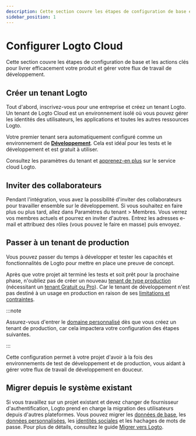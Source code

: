 ```yaml
---
description: Cette section couvre les étapes de configuration de base et les actions clés pour livrer efficacement votre produit et gérer votre flux de travail de développement.
sidebar_position: 1
---
```


# Configurer Logto Cloud

Cette section couvre les étapes de configuration de base et les actions clés pour livrer efficacement votre produit et gérer votre flux de travail de développement.

## Créer un tenant Logto

Tout d'abord, inscrivez-vous pour une entreprise et créez un tenant Logto. Un tenant de Logto Cloud est un environnement isolé où vous pouvez gérer les identités des utilisateurs, les applications et toutes les autres ressources Logto.

Votre premier tenant sera automatiquement configuré comme un environnement de [**Développement**](/logto-cloud/tenant-settings#development). Cela est idéal pour les tests et le développement et est gratuit à utiliser.

Consultez les paramètres du tenant et [apprenez-en plus](/logto-cloud) sur le service cloud Logto.

## Inviter des collaborateurs

Pendant l'intégration, vous avez la possibilité d'inviter des collaborateurs pour travailler ensemble sur le développement. Si vous souhaitez en faire plus ou plus tard, allez dans <CloudLink to="/tenant-settings/members">Paramètres du tenant > Membres</CloudLink>. Vous verrez vos membres actuels et pourrez en inviter d'autres. Entrez les adresses e-mail et attribuez des rôles (vous pouvez le faire en masse) puis envoyez.

## Passer à un tenant de production

Vous pouvez passer du temps à développer et tester les capacités et fonctionnalités de Logto pour mettre en place une preuve de concept.

Après que votre projet ait terminé les tests et soit prêt pour la prochaine phase, n'oubliez pas de créer un nouveau [tenant de type production](/logto-cloud/tenant-settings#production) (nécessitant un [tenant Gratuit ou Pro](https://logto.io/pricing)). Car le tenant de développement n'est pas destiné à un usage en production en raison de ses [limitations et contraintes](/logto-cloud/tenant-settings#development).

:::note

Assurez-vous d'entrer le [domaine personnalisé](/logto-cloud/custom-domain) dès que vous créez un tenant de production, car cela impactera votre configuration des étapes suivantes.

:::

Cette configuration permet à votre projet d'avoir à la fois des environnements de test de développement et de production, vous aidant à gérer votre flux de travail de développement en douceur.

## Migrer depuis le système existant

Si vous travaillez sur un projet existant et devez changer de fournisseur d'authentification, Logto prend en charge la migration des utilisateurs depuis d'autres plateformes. Vous pouvez migrer les [données de base](/user-management/user-data#basic-data), les [données personnalisées](/user-management/user-data#custom-data), les [identités sociales](/user-management/user-data#social-identities) et les hachages de mots de passe. Pour plus de détails, consultez le guide [Migrer vers Logto](../user-management/user-migration.mdx).
